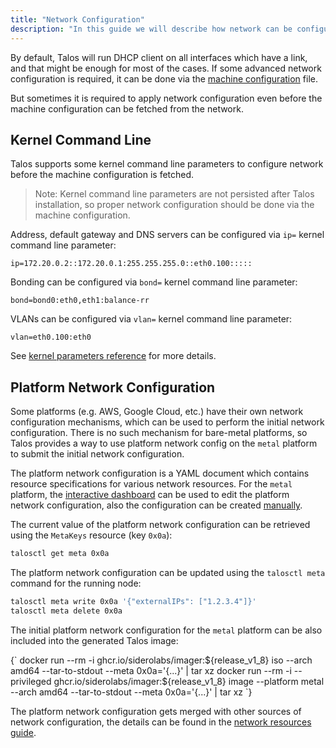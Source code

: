 ```yaml
---
title: "Network Configuration"
description: "In this guide we will describe how network can be configured on bare-metal platforms."
---
```



By default, Talos will run DHCP client on all interfaces which have a link, and that might be enough for most of the cases.
If some advanced network configuration is required, it can be done via the [machine configuration](../../reference/configuration/overview) file.

But sometimes it is required to apply network configuration even before the machine configuration can be fetched from the network.

## Kernel Command Line

Talos supports some kernel command line parameters to configure network before the machine configuration is fetched.

> Note: Kernel command line parameters are not persisted after Talos installation, so proper network configuration should be done via the machine configuration.

Address, default gateway and DNS servers can be configured via `ip=` kernel command line parameter:

```text
ip=172.20.0.2::172.20.0.1:255.255.255.0::eth0.100:::::
```

Bonding can be configured via `bond=` kernel command line parameter:

```text
bond=bond0:eth0,eth1:balance-rr
```

VLANs can be configured via `vlan=` kernel command line parameter:

```text
vlan=eth0.100:eth0
```

See [kernel parameters reference](../../reference/kernel) for more details.

## Platform Network Configuration

Some platforms (e.g. AWS, Google Cloud, etc.) have their own network configuration mechanisms, which can be used to perform the initial network configuration.
There is no such mechanism for bare-metal platforms, so Talos provides a way to use platform network config on the `metal` platform to submit the initial network configuration.

The platform network configuration is a YAML document which contains resource specifications for various network resources.
For the `metal` platform, the [interactive dashboard](../../deploy-and-manage-workloads/interactive-dashboard) can be used to edit the platform network configuration, also the configuration can be
created [manually](../../networking/metal-network-configuration).

The current value of the platform network configuration can be retrieved using the `MetaKeys` resource (key `0x0a`):

```bash
talosctl get meta 0x0a
```

The platform network configuration can be updated using the `talosctl meta` command for the running node:

```bash
talosctl meta write 0x0a '{"externalIPs": ["1.2.3.4"]}'
talosctl meta delete 0x0a
```

The initial platform network configuration for the `metal` platform can be also included into the generated Talos image:

<CodeBlock lang="sh">
{`
docker run --rm -i ghcr.io/siderolabs/imager:${release_v1_8} iso --arch amd64 --tar-to-stdout --meta 0x0a='{...}' | tar xz
docker run --rm -i --privileged ghcr.io/siderolabs/imager:${release_v1_8} image --platform metal --arch amd64 --tar-to-stdout --meta 0x0a='{...}' | tar xz
`}
</CodeBlock>

The platform network configuration gets merged with other sources of network configuration, the details can be found in the [network resources guide](../../learn-more/networking-resources#configuration-merging).
